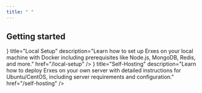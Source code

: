```yaml
---
title: " "
---
```



## Getting started

<Cards>
  <Card
    icon={<TerminalIcon />}
    title="Local Setup"
    description="Learn how to set up Erxes on your local machine with Docker including prerequisites like Node.js, MongoDB, Redis, and more."
    href="/local-setup"
  />
  <Card
    icon={<ServerIcon />}
    title="Self-Hosting"
    description="Learn how to deploy Erxes on your own server with detailed instructions for Ubuntu/CentOS, including server requirements and configuration."
    href="/self-hosting"
  />
</Cards>



